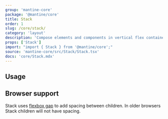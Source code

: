 ```yaml
---
group: 'mantine-core'
package: '@mantine/core'
title: Stack
order: 1
slug: /core/stack/
category: 'layout'
description: 'Compose elements and components in vertical flex container'
props: ['Stack']
import: "import { Stack } from '@mantine/core';"
source: 'mantine-core/src/Stack/Stack.tsx'
docs: 'core/Stack.mdx'
---
```



## Usage

<Demo data={StackDemos.configurator} />

## Browser support

Stack uses [flexbox gap](https://caniuse.com/flexbox-gap) to add spacing between children.
In older browsers Stack children will not have spacing.
